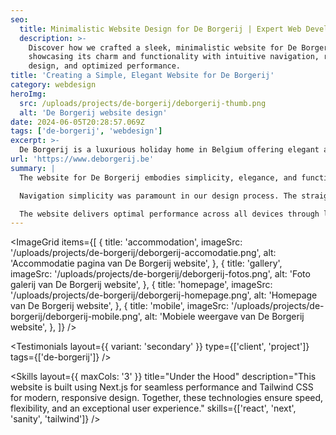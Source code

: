 ```yaml
---
seo:
  title: Minimalistic Website Design for De Borgerij | Expert Web Development
  description: >-
    Discover how we crafted a sleek, minimalistic website for De Borgerij,
    showcasing its charm and functionality with intuitive navigation, responsive
    design, and optimized performance.
title: 'Creating a Simple, Elegant Website for De Borgerij'
category: webdesign
heroImg:
  src: /uploads/projects/de-borgerij/deborgerij-thumb.png
  alt: 'De Borgerij website design'
date: 2024-06-05T20:28:57.069Z
tags: ['de-borgerij', 'webdesign']
excerpt: >-
  De Borgerij is a luxurious holiday home in Belgium offering elegant accommodations and modern amenities.
url: 'https://www.deborgerij.be'
summary: |
  The website for De Borgerij embodies simplicity, elegance, and functionality. Through a minimalistic design approach, visitors can focus on what matters most - the unique features of the vacation home and the natural beauty of the Gete Valley. Clean lines, muted colors, and thoughtful use of white space create a serene digital experience that mirrors the property's refined atmosphere.

  Navigation simplicity was paramount in our design process. The straightforward layout and intuitive menus guide users effortlessly to key information about accommodations and amenities. High-quality imagery showcases the property's beauty, while strategic call-to-action buttons facilitate smooth booking processes.

  The website delivers optimal performance across all devices through lightweight code and responsive design. Quick load times and easy access to information enhance the user experience, reflecting De Borgerij's commitment to understated luxury through thoughtful digital design.
---
```


<ImageGrid
	items={[
		{
			title: 'accommodation',
			imageSrc: '/uploads/projects/de-borgerij/deborgerij-accomodatie.png',
			alt: 'Accommodatie pagina van De Borgerij website',
		},
		{
			title: 'gallery',
			imageSrc: '/uploads/projects/de-borgerij/deborgerij-fotos.png',
			alt: 'Foto galerij van De Borgerij website',
		},
		{
			title: 'homepage',
			imageSrc: '/uploads/projects/de-borgerij/deborgerij-homepage.png',
			alt: 'Homepage van De Borgerij website',
		},
		{
			title: 'mobile',
			imageSrc: '/uploads/projects/de-borgerij/deborgerij-mobile.png',
			alt: 'Mobiele weergave van De Borgerij website',
		},
	]}
/>

<Testimonials
	layout={{ variant: 'secondary' }}
	type={['client', 'project']}
	tags={['de-borgerij']}
/>

<Skills
	layout={{ maxCols: '3' }}
	title="Under the Hood"
	description="This website is built using Next.js for seamless performance and Tailwind CSS for modern, responsive design. Together, these technologies ensure speed, flexibility, and an exceptional user experience."
	skills={['react', 'next', 'sanity', 'tailwind']}
/>

